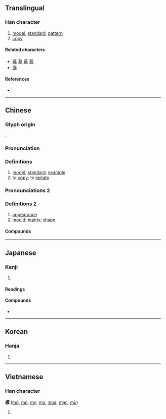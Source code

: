 {{character info/new}}
{{also|糢}}
==Translingual==

===Han character===
{{Han char|rn=75|rad=木|as=10|sn=14|four=44934|canj=DTAK|ids=⿰木莫}}

# [[model]], [[standard]], [[pattern]]
# [[copy]]

====Related characters====
* [[募]] [[墓]] [[幕]] [[慕]]
* [[膜]]

====References====
* {{Han ref|kx=0551.020|dkj=15453|dj=0939.030|hdz=21261.090|uh=6A21|ud=27169|bh=BCD2|bd=48338}}

----

==Chinese==
{{zh-forms}}

===Glyph origin===
{{Han etym}}
{{Han compound|木|莫|ls=psc|c1=s|c2=p|t1=tree}}.

===Pronunciation===
{{zh-pron
|m=mó
|c=mou4
|h=pfs=mù
|mn=bô͘/qz,twv,xm,zz:mô͘
|mn-t=mo5/bhou5
|w=3mu
|mc=y
|oc=y
|cat=n,v
}}

===Definitions===
{{zh-hanzi}}

# [[model]]; [[standard]]; [[example]]
# to [[copy]]; to [[imitate]]

===Pronounciations 2===
{{zh-pron|
|m=mó,mú,1nb=literary,1nc=standard in Mainland,2nb=colloquial,2nc=standard in Taiwan,2nd=common variant
|c=mou4
|cat=n
}}

===Definitions 2===
{{zh-hanzi}}

# [[appearance]]
# [[mould]]; [[matrix]]; [[shape]]

====Compounds====
{{zh-der|大模廝樣|一模一樣|工模|人模狗樣|不成模樣|人模人樣|印模|惡模惡樣|喬模喬樣|大模大樣|怪模怪樣|奧會模式|大規模|德國模式|彈性模數|一代楷模|俏模樣|常模|中注模樣|小模樣兒|字模|好模好樣|像模像樣|奉為楷模|地震規模|模擬考試|模效|模型玩具|模模糊糊|模範區|模壓|有模子|模糊理論|模範村|模稜兩可|模仿|模黏|模表|模糊|模組|模型|模擬演習|模本|模型飛機|模樣|砂模|石膏模型|模擬|模書|模仿性|模稜|模範生|模板工|手模|模網論壇|模寫論|模擬器|模範|木模|文化模式|模塑成形|沖模|模傚|死模活漾|模里西斯|模造紙|模楷|模棱兩可|模板|模擬投票|模式|模寫|模具|楷模|模子|模特兒|木浦模式|有模有樣|螺模|裝模作樣|迷颩模登|花剌子模|規模|螺絲模|船模試驗|軌模|首鼠模棱|行為模式|規模遠舉|紅模子|鑄模|銅模|酸模|血肉模糊}}

----

==Japanese==

===Kanji===
{{ja-kanji|grade=6|rs=木11}}

# {{defn|lang=ja|sort=木11}}

====Readings====
{{ja-readings
|goon=も
|kanon=ぼ
|kun=かた-, のっと-る
}}

====Compounds====
* {{ja-r|模型|もけい}}

----

==Korean==

===Hanja===
{{ko-hanja|hangeul=[[모]]|eumhun=|rv=mo|mr=mo|y=mo}}

# {{defn|lang=ko|sort=木11}}

----

==Vietnamese==

===Han character===
'''模''' ([[mô]], [[mo]], [[mọ]], [[mu]], [[mua]], [[mạc]], [[mù]])

# {{defn|lang=vi}}

{{cln|vi|Han tu}}